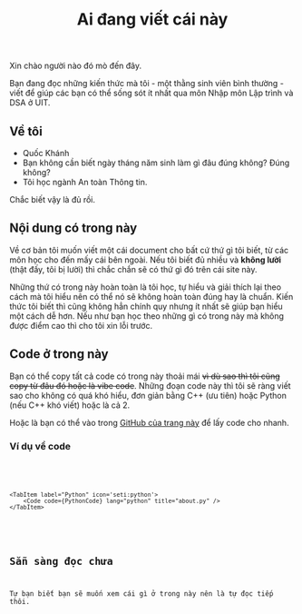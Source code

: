 ﻿---
title: Ai đang viết cái này
description: Để trưng cho đẹp chứ tôi biết chả ai đọc đâu
sidebar:
    order: 1
---

Xin chào người nào đó mò đến đây.

Bạn đang đọc những kiến thức mà tôi - một thằng sinh viên bình thường - viết để giúp các bạn có thể sống sót ít nhất qua môn Nhập môn Lập trình và DSA ở UIT.

## Về tôi
- Quốc Khánh
- Bạn không cần biết ngày tháng năm sinh làm gì đâu đúng không? Đúng không?
- Tôi học ngành An toàn Thông tin.

Chắc biết vậy là đủ rồi.

## Nội dung có trong này
Về cơ bản tôi muốn viết một cái document cho bất cứ thứ gì tôi biết, từ các môn học cho đến mấy cái bên ngoài. Nếu tôi biết đủ nhiều và **không lười** \(thật đấy, tôi bị lười\) thì chắc chắn sẽ có thứ gì đó trên cái site này.

<Card title="Disclaimer" icon="warning">
    Những thứ có trong này hoàn toàn là tôi học, tự hiểu và giải thích lại theo cách mà tôi hiểu nên có thể nó sẽ không hoàn toàn đúng hay là chuẩn. Kiến thức tôi biết thì cũng không hẳn chính quy nhưng ít nhất sẽ giúp bạn hiểu một cách dễ hơn. Nếu như bạn học theo những gì có trong này mà không được điểm cao thì cho tôi xin lỗi trước.
</Card>


## Code ở trong này
Bạn có thể copy tất cả code có trong này thoải mái ~~vì dù sao thì tôi cũng copy từ đâu đó hoặc là vibe code~~. Những đoạn code này thì tôi sẽ ràng viết sao cho không có quá khó hiểu, đơn giản bằng C++ (ưu tiên) hoặc Python (nếu C++ khó viết) hoặc là cả 2.

Hoặc là bạn có thể vào trong [GitHub của trang này](https://github.com/AnoTherK-ATK/anotherk-atk.github.io) để lấy code cho nhanh.

### Ví dụ về code 


<Tabs>
    <TabItem label="C++" icon='seti:cpp'>
        <Code code={CppCode} lang="c++" title="about.cpp" />
    </TabItem>

    <TabItem label="Python" icon='seti:python'>
        <Code code={PythonCode} lang="python" title="about.py" />
    </TabItem>
</Tabs>

## Sẵn sàng đọc chưa
Tự bạn biết bạn sẽ muốn xem cái gì ở trong này nên là tự đọc tiếp thôi.

<CardGrid stagger>
    <LinkCard title="Nhập môn Lập trình" href="/nmlt/introduction" />
    <LinkCard title="Cấu trúc dữ liệu và Giải thuật" href="/dsa/introduction" />
</CardGrid>